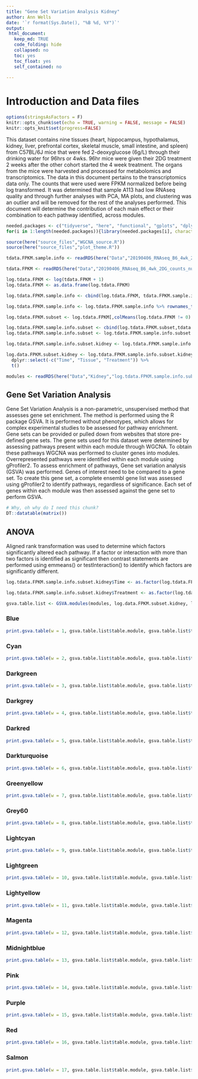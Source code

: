 ```yaml
---
title: "Gene Set Variation Analysis Kidney"
author: Ann Wells
date: '`r format(Sys.Date(), "%B %d, %Y")`'
output:
 html_document:
   keep_md: TRUE
   code_folding: hide
   collapsed: no
   toc: yes
   toc_float: yes
   self_contained: no
   
---
```


# Introduction and Data files

```r
options(stringsAsFactors = F)
knitr::opts_chunk$set(echo = TRUE, warning = FALSE, message = FALSE)
knitr::opts_knit$set(progress=FALSE)
```

This dataset contains nine tissues (heart, hippocampus, hypothalamus, kidney, liver, prefrontal cortex, skeletal muscle, small intestine, and spleen) from C57BL/6J mice that were fed 2-deoxyglucose (6g/L) through their drinking water for 96hrs or 4wks. 96hr mice were given their 2DG treatment 2 weeks after the other cohort started the 4 week treatment. The organs from the mice were harvested and processed for metabolomics and transcriptomics. The data in this document pertains to the transcriptomics data only. The counts that were used were FPKM normalized before being log transformed. It was determined that sample A113 had low RNAseq quality and through further analyses with PCA, MA plots, and clustering was an outlier and will be removed for the rest of the analyses performed. This document will determine the contribution of each main effect or their combination to each pathway identified, across modules.

```r
needed.packages <- c("tidyverse", "here", "functional", "gplots", "dplyr", "GeneOverlap", "R.utils", "reshape2","magrittr","data.table", "RColorBrewer","preprocessCore", "ARTool","emmeans", "phia", "gProfileR", "WGCNA","plotly", "pheatmap", "pander", "GSVA", "kableExtra","downloadthis","DT")
for(i in 1:length(needed.packages)){library(needed.packages[i], character.only = TRUE)}

source(here("source_files","WGCNA_source.R"))
source(here("source_files","plot_theme.R"))
```

```r
tdata.FPKM.sample.info <- readRDS(here("Data","20190406_RNAseq_B6_4wk_2DG_counts_phenotypes.RData"))

tdata.FPKM <- readRDS(here("Data","20190406_RNAseq_B6_4wk_2DG_counts_numeric.RData"))

log.tdata.FPKM <- log(tdata.FPKM + 1)
log.tdata.FPKM <- as.data.frame(log.tdata.FPKM)

log.tdata.FPKM.sample.info <- cbind(log.tdata.FPKM, tdata.FPKM.sample.info[,27238:27240])

log.tdata.FPKM.sample.info <- log.tdata.FPKM.sample.info %>% rownames_to_column() %>% filter(rowname != "A113") %>% column_to_rownames()

log.tdata.FPKM.subset <- log.tdata.FPKM[,colMeans(log.tdata.FPKM != 0) > 0.5] 

log.tdata.FPKM.sample.info.subset <- cbind(log.tdata.FPKM.subset,tdata.FPKM.sample.info[,27238:27240])
log.tdata.FPKM.sample.info.subset <- log.tdata.FPKM.sample.info.subset %>% rownames_to_column() %>% filter(rowname != "A113") %>% column_to_rownames()

log.tdata.FPKM.sample.info.subset.kidney <- log.tdata.FPKM.sample.info.subset %>% rownames_to_column() %>% filter(Tissue == "Kidney") %>% column_to_rownames()

log.data.FPKM.subset.kidney <- log.tdata.FPKM.sample.info.subset.kidney %>%
  dplyr::select(-c("Time", "Tissue", "Treatment")) %>%
  t()

modules <- readRDS(here("Data","Kidney","log.tdata.FPKM.sample.info.subset.kidney.WGCNA.module.membership.RData"))
```

## Gene Set Variation Analysis

Gene Set Variation Analysis is a non-parametric, unsupervised method that assesses gene set enrichment. The method is performed using the R package GSVA. It is performed without phenotypes, which allows for complex experimental studies to be assessed for pathway enrichment. Gene sets can be provided or pulled down from websites that store pre-defined gene sets. The gene sets used for this dataset were determined by assessing pathways present within each module through WGCNA. To obtain these pathways WGCNA was performed to cluster genes into modules. Overrepresented pathways were identified within each module using gProfiler2. To assess enrichment of pathways, Gene set variation analysis (GSVA) was performed. Genes of interest need to be compared to a gene set. To create this gene set, a complete ensembl gene list was assessed using gProfiler2 to identify pathways, regardless of significance. Each set of genes within each module was then assessed against the gene set to perform GSVA.


```r
# Why, oh why do I need this chunk?
DT::datatable(matrix())
```

## ANOVA {.tabset .tabset-fade .tabset-pills}

Aligned rank transformation was used to determine which factors significantly altered each pathway. If a factor or interaction with more than two factors is identified as significant then contrast statements are performed using emmeans() or testInteraction() to identify which factors are significantly different.

```r
log.tdata.FPKM.sample.info.subset.kidney$Time <- as.factor(log.tdata.FPKM.sample.info.subset.kidney$Time)

log.tdata.FPKM.sample.info.subset.kidney$Treatment <- as.factor(log.tdata.FPKM.sample.info.subset.kidney$Treatment)

gsva.table.list <- GSVA.modules(modules, log.data.FPKM.subset.kidney, log.tdata.FPKM.sample.info.subset.kidney)
```

### Blue

```r
print.gsva.table(w = 1, gsva.table.list$table.module, gsva.table.list$tES)
```


### Cyan
```r
print.gsva.table(w = 2, gsva.table.list$table.module, gsva.table.list$tES)
```

### Darkgreen
```r
print.gsva.table(w = 3, gsva.table.list$table.module, gsva.table.list$tES)
```

### Darkgrey
```r
print.gsva.table(w = 4, gsva.table.list$table.module, gsva.table.list$tES)
```

### Darkred
```r
print.gsva.table(w = 5, gsva.table.list$table.module, gsva.table.list$tES)
```

### Darkturquoise
```r
print.gsva.table(w = 6, gsva.table.list$table.module, gsva.table.list$tES)
```


### Greenyellow
```r
print.gsva.table(w = 7, gsva.table.list$table.module, gsva.table.list$tES)
```

### Grey60
```r
print.gsva.table(w = 8, gsva.table.list$table.module, gsva.table.list$tES)
```

### Lightcyan
```r
print.gsva.table(w = 9, gsva.table.list$table.module, gsva.table.list$tES)
```

### Lightgreen
```r
print.gsva.table(w = 10, gsva.table.list$table.module, gsva.table.list$tES)
```


### Lightyellow
```r
print.gsva.table(w = 11, gsva.table.list$table.module, gsva.table.list$tES)
```

### Magenta
```r
print.gsva.table(w = 12, gsva.table.list$table.module, gsva.table.list$tES)
```

### Midnightblue
```r
print.gsva.table(w = 13, gsva.table.list$table.module, gsva.table.list$tES)
```

### Pink
```r
print.gsva.table(w = 14, gsva.table.list$table.module, gsva.table.list$tES)
```

### Purple
```r
print.gsva.table(w = 15, gsva.table.list$table.module, gsva.table.list$tES)
```

### Red
```r
print.gsva.table(w = 16, gsva.table.list$table.module, gsva.table.list$tES)
```

### Salmon
```r
print.gsva.table(w = 17, gsva.table.list$table.module, gsva.table.list$tES)
```
